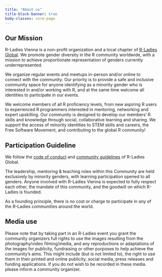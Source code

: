 ```yaml
---
title: "About us"
title-block-banner: true
body-classes: core-page
---
```


## Our Mission

[R-Ladies Vienna]{.rladies-text} is a non-profit organization and a local chapter of [R-Ladies Global](https://rladies.org). We promote gender diversity in the R community worldwide, with a mission to achieve proportionate representation of genders currently underrepresented.

We organize regular events and meetups in-person and/or online to connect with the community. Our priority is to provide a safe and inclusive community space for anyone identifying as a minority gender who is interested in and/or working with R, and at the same time welcome all identities to participate in our events.

We welcome members of all R proficiency levels, from new aspiring R users to experienced R programmers interested in mentoring, networking and expert upskilling. Our community is designed to develop our members' R skills and knowledge through social, collaborative learning and sharing. We support the access of minority identities to STEM skills and careers, the Free Software Movement, and contributing to the global R community!

## Participation Guideline

We follow the [code of conduct](https://rladies.org/coc/) and [community guidelines](https://guide.rladies.org/about/mission/#r-ladies-rules--guidelines) of R-Ladies Global. 

The leadership, mentoring & teaching roles within this Community are held exclusively by minority genders, with learning participation opened to all genders. Anyone involved with R-Ladies Vienna is expected to fully respect each other, the mandate of this community, and the goodwill on which R-Ladies is founded.

As a founding principle, there is no cost or charge to participate in any of the R-Ladies communities around the world.

## Media use

Please note that by taking part in an R-Ladies event you grant the community organizers full rights to use the images resulting from the photography/video filming/media, and any reproductions or adaptations of the images for publicity, fundraising or other purposes to help achieve the community's aims. This might include (but is not limited to), the right to use them in their printed and online publicity, social media, press releases and funding applications. If you do not wish to be recorded in these media. please inform a community organizer.

